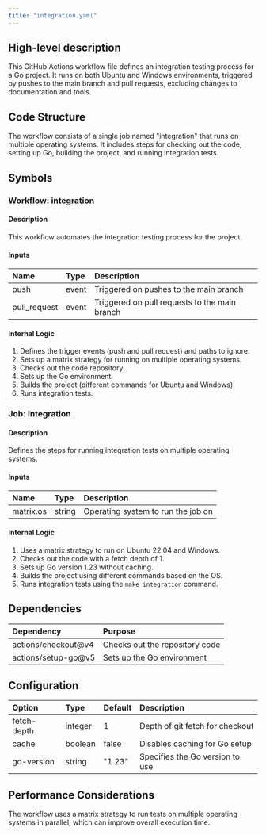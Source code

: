 ```yaml
---
title: "integration.yaml"
---
```


## High-level description
This GitHub Actions workflow file defines an integration testing process for a Go project. It runs on both Ubuntu and Windows environments, triggered by pushes to the main branch and pull requests, excluding changes to documentation and tools.

## Code Structure
The workflow consists of a single job named "integration" that runs on multiple operating systems. It includes steps for checking out the code, setting up Go, building the project, and running integration tests.

## Symbols

### Workflow: integration
#### Description
This workflow automates the integration testing process for the project.

#### Inputs
| Name | Type | Description |
|:-----|:-----|:------------|
| push | event | Triggered on pushes to the main branch |
| pull_request | event | Triggered on pull requests to the main branch |

#### Internal Logic
1. Defines the trigger events (push and pull request) and paths to ignore.
2. Sets up a matrix strategy for running on multiple operating systems.
3. Checks out the code repository.
4. Sets up the Go environment.
5. Builds the project (different commands for Ubuntu and Windows).
6. Runs integration tests.

### Job: integration
#### Description
Defines the steps for running integration tests on multiple operating systems.

#### Inputs
| Name | Type | Description |
|:-----|:-----|:------------|
| matrix.os | string | Operating system to run the job on |

#### Internal Logic
1. Uses a matrix strategy to run on Ubuntu 22.04 and Windows.
2. Checks out the code with a fetch depth of 1.
3. Sets up Go version 1.23 without caching.
4. Builds the project using different commands based on the OS.
5. Runs integration tests using the `make integration` command.

## Dependencies
| Dependency | Purpose |
|:-----------|:--------|
| actions/checkout@v4 | Checks out the repository code |
| actions/setup-go@v5 | Sets up the Go environment |

## Configuration
| Option | Type | Default | Description |
|:-------|:-----|:--------|:------------|
| fetch-depth | integer | 1 | Depth of git fetch for checkout |
| cache | boolean | false | Disables caching for Go setup |
| go-version | string | "1.23" | Specifies the Go version to use |

## Performance Considerations
The workflow uses a matrix strategy to run tests on multiple operating systems in parallel, which can improve overall execution time.